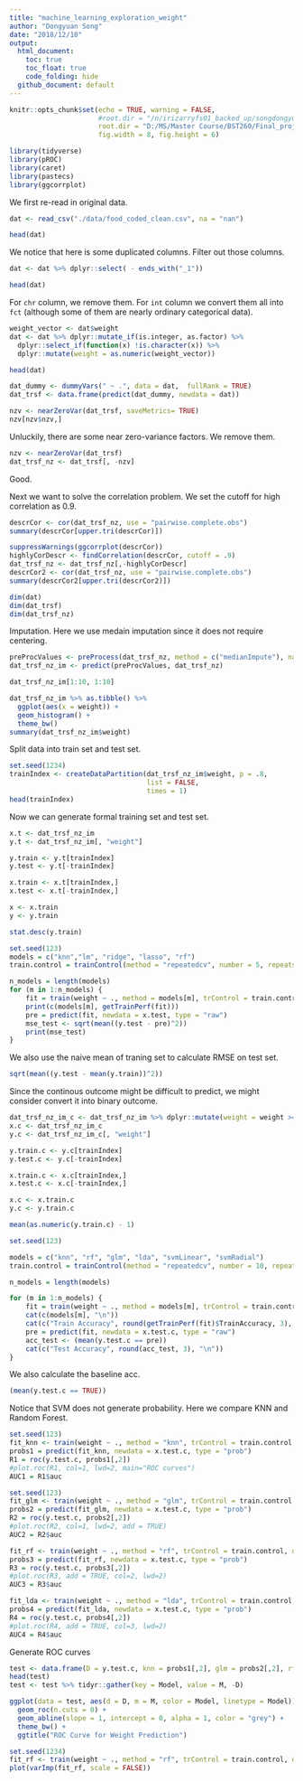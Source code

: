 ```yaml
---
title: "machine_learning_exploration_weight"
author: "Dongyuan Song"
date: "2018/12/10"
output:
  html_document:
    toc: true
    toc_float: true
    code_folding: hide
  github_document: default
---
```

```r
knitr::opts_chunk$set(echo = TRUE, warning = FALSE, 
                      #root.dir = "/n/irizarryfs01_backed_up/songdongyuan/PBM-Exploration/", 
                      root.dir = "D:/MS/Master Course/BST260/Final_project/BST260", 
                      fig.width = 8, fig.height = 6)
```

```r
library(tidyverse)
library(pROC)
library(caret)
library(pastecs)
library(ggcorrplot)
```

We first re-read in original data.
```r
dat <- read_csv("./data/food_coded_clean.csv", na = "nan")
```

```r
head(dat)
```

We notice that here is some duplicated columns. Filter out those columns.
```r
dat <- dat %>% dplyr::select( - ends_with("_1"))
```

```r
head(dat)
```

For `chr` column, we remove them. For `int` column we convert them all into `fct` (although some of them are nearly ordinary categorical data).
```r
weight_vector <- dat$weight
dat <- dat %>% dplyr::mutate_if(is.integer, as.factor) %>%
  dplyr::select_if(function(x) !is.character(x)) %>%
  dplyr::mutate(weight = as.numeric(weight_vector))
```


```r
head(dat)
```


```r
dat_dummy <- dummyVars(" ~ .", data = dat,  fullRank = TRUE)
dat_trsf <- data.frame(predict(dat_dummy, newdata = dat))
```

```r
nzv <- nearZeroVar(dat_trsf, saveMetrics= TRUE)
nzv[nzv$nzv,]
```
Unluckily, there are some near zero-variance factors. We remove them.

```r
nzv <- nearZeroVar(dat_trsf)
dat_trsf_nz <- dat_trsf[, -nzv]
```

Good.


Next we want to solve the correlation problem. We set the cutoff for high correlation as 0.9.
```r
descrCor <- cor(dat_trsf_nz, use = "pairwise.complete.obs")
summary(descrCor[upper.tri(descrCor)])

suppressWarnings(ggcorrplot(descrCor))
highlyCorDescr <- findCorrelation(descrCor, cutoff = .9)
dat_trsf_nz <- dat_trsf_nz[,-highlyCorDescr]
descrCor2 <- cor(dat_trsf_nz, use = "pairwise.complete.obs")
summary(descrCor2[upper.tri(descrCor2)])
```

```r
dim(dat)
dim(dat_trsf)
dim(dat_trsf_nz)
```



Imputation. Here we use medain imputation since it does not require centering.  
```r
preProcValues <- preProcess(dat_trsf_nz, method = c("medianImpute"), na.remove = TRUE)
dat_trsf_nz_im <- predict(preProcValues, dat_trsf_nz)
```

```r
dat_trsf_nz_im[1:10, 1:10]
```


```r
dat_trsf_nz_im %>% as.tibble() %>%
  ggplot(aes(x = weight)) +
  geom_histogram() +
  theme_bw()
summary(dat_trsf_nz_im$weight)
```

Split data into train set and test set.
```r
set.seed(1234)
trainIndex <- createDataPartition(dat_trsf_nz_im$weight, p = .8, 
                                  list = FALSE, 
                                  times = 1)
head(trainIndex)
```


Now we can generate formal training set and test set.
```r
x.t <- dat_trsf_nz_im
y.t <- dat_trsf_nz_im[, "weight"]
```

```r
y.train <- y.t[trainIndex]
y.test <- y.t[-trainIndex]

x.train <- x.t[trainIndex,]
x.test <- x.t[-trainIndex,]
```

```r
x <- x.train
y <- y.train
```

```r
stat.desc(y.train)
```


```r
set.seed(123)
models = c("knn","lm", "ridge", "lasso", "rf")
train.control = trainControl(method = "repeatedcv", number = 5, repeats = 10, verbose = FALSE)

n_models = length(models)
for (m in 1:n_models) {
    fit = train(weight ~ ., method = models[m], trControl = train.control, data = x)
    print(c(models[m], getTrainPerf(fit)))
    pre = predict(fit, newdata = x.test, type = "raw")
    mse_test <- sqrt(mean((y.test - pre)^2))
    print(mse_test)
}
```

We also use the naive mean of traning set to calculate RMSE on test set.
```r
sqrt(mean((y.test - mean(y.train))^2))
```


Since the continous outcome might be difficult to predict, we might consider convert it into binary outcome. 
```r
dat_trsf_nz_im_c <- dat_trsf_nz_im %>% dplyr::mutate(weight = weight >= 155, weight = as.factor(weight))
x.c <- dat_trsf_nz_im_c
y.c <- dat_trsf_nz_im_c[, "weight"]
```

```r
y.train.c <- y.c[trainIndex]
y.test.c <- y.c[-trainIndex]

x.train.c <- x.c[trainIndex,]
x.test.c <- x.c[-trainIndex,]
```

```r
x.c <- x.train.c
y.c <- y.train.c
```

```r
mean(as.numeric(y.train.c) - 1)
```

```r
set.seed(123)

models = c("knn", "rf", "glm", "lda", "svmLinear", "svmRadial")
train.control = trainControl(method = "repeatedcv", number = 10, repeats = 10, verbose = FALSE)

n_models = length(models)

for (m in 1:n_models) {
    fit = train(weight ~ ., method = models[m], trControl = train.control, data = x.c)
    cat(c(models[m], "\n"))
    cat(c("Train Accuracy", round(getTrainPerf(fit)$TrainAccuracy, 3), "\t"))
    pre = predict(fit, newdata = x.test.c, type = "raw")
    acc_test <- (mean(y.test.c == pre))
    cat(c("Test Accuracy", round(acc_test, 3), "\n"))
}
```

We also calculate the baseline acc.
```r
(mean(y.test.c == TRUE))
```


Notice that SVM does not generate probability. Here we compare KNN and Random Forest.
```r
set.seed(123)
fit_knn <- train(weight ~ ., method = "knn", trControl = train.control, data = x.c)
probs1 = predict(fit_knn, newdata = x.test.c, type = "prob")
R1 = roc(y.test.c, probs1[,2])
#plot.roc(R1, col=1, lwd=2, main="ROC curves")
AUC1 = R1$auc

set.seed(123)
fit_glm <- train(weight ~ ., method = "glm", trControl = train.control, data = x.c)
probs2 = predict(fit_glm, newdata = x.test.c, type = "prob")
R2 = roc(y.test.c, probs2[,2])
#plot.roc(R2, col=1, lwd=2, add = TRUE)
AUC2 = R2$auc

fit_rf <- train(weight ~ ., method = "rf", trControl = train.control, data = x.c)
probs3 = predict(fit_rf, newdata = x.test.c, type = "prob")
R3 = roc(y.test.c, probs3[,2])
#plot.roc(R3, add = TRUE, col=2, lwd=2)
AUC3 = R3$auc

fit_lda <- train(weight ~ ., method = "lda", trControl = train.control, data = x.c)
probs4 = predict(fit_lda, newdata = x.test.c, type = "prob")
R4 = roc(y.test.c, probs4[,2])
#plot.roc(R4, add = TRUE, col=3, lwd=2)
AUC4 = R4$auc
```

Generate ROC curves
```r
test <- data.frame(D = y.test.c, knn = probs1[,2], glm = probs2[,2], rf = probs3[,2], lda = probs4[,2])
head(test)
test <- test %>% tidyr::gather(key = Model, value = M, -D)
```

```r
ggplot(data = test, aes(d = D, m = M, color = Model, linetype = Model)) +
  geom_roc(n.cuts = 0) + 
  geom_abline(slope = 1, intercept = 0, alpha = 1, color = "grey") +
  theme_bw() +
  ggtitle("ROC Curve for Weight Prediction")
```

```r
set.seed(1234)
fit_rf <- train(weight ~ ., method = "rf", trControl = train.control, data = x.c)
plot(varImp(fit_rf, scale = FALSE))
```

